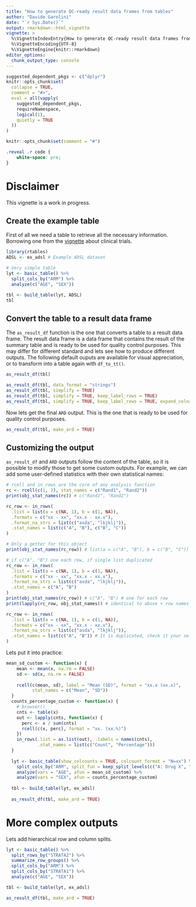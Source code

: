 ```yaml
---
title: "How to generate QC-ready result data frames from tables"
author: "Davide Garolini"
date: "`r Sys.Date()`"
output: rmarkdown::html_vignette
vignette: >
  %\VignetteIndexEntry{How to generate QC-ready result data frames from tables}
  %\VignetteEncoding{UTF-8}
  %\VignetteEngine{knitr::rmarkdown}
editor_options:
  chunk_output_type: console
---
```


```r
suggested_dependent_pkgs <- c("dplyr")
knitr::opts_chunk$set(
  collapse = TRUE,
  comment = "#>",
  eval = all(vapply(
    suggested_dependent_pkgs,
    requireNamespace,
    logical(1),
    quietly = TRUE
  ))
)
```

```r
knitr::opts_chunk$set(comment = "#")
```


```css
.reveal .r code {
    white-space: pre;
}
```
# Disclaimer

This vignette is a work in progress.

## Create the example table

First of all we need a table to retrieve all the necessary information. Borrowing one from the [vignette](https://insightsengineering.github.io/rtables/latest-tag/articles/clinical_trials.html) about clinical trials.

```r
library(rtables)
ADSL <- ex_adsl # Example ADSL dataset

# Very simple table
lyt <- basic_table() %>%
  split_cols_by("ARM") %>%
  analyze(c("AGE", "SEX"))

tbl <- build_table(lyt, ADSL)
tbl
```

## Convert the table to a result data frame

The `as_result_df` function is the one that converts a table to a result data frame. The result data frame is a data frame that contains the result of the summary table and is ready to be used for quality control purposes. This may differ for different standard and lets see how to produce different outputs. The following default ouputs are available for visual appreciation, or to transform into a table again with `df_to_tt()`.

```r
as_result_df(tbl)

as_result_df(tbl, data_format = "strings")
as_result_df(tbl, simplify = TRUE)
as_result_df(tbl, simplify = TRUE, keep_label_rows = TRUE)
as_result_df(tbl, simplify = TRUE, keep_label_rows = TRUE, expand_colnames = TRUE)
```

Now lets get the final `ARD` output. This is the one that is ready to be used for quality control purposes.
```r
as_result_df(tbl, make_ard = TRUE)
```

## Customizing the output

`as_result_df` and `ARD` outputs follow the content of the table, so it is possible to modify those to get some custom outputs. For example, we can add some user-defined statistics with their own statistical names:

```r
# rcell and in_rows are the core of any analysis function
rc <- rcell(c(1, 2), stat_names = c("Rand1", "Rand2"))
print(obj_stat_names(rc)) # c("Rand1", "Rand2")

rc_row <- in_rows(
  .list = list(a = c(NA, 1), b = c(1, NA)), 
  .formats = c("xx - xx", "xx.x - xx.x"),
  .format_na_strs = list(c("asda", "lkjklj")),
  .stat_names = list(c("A", "B"), c("B", "C")) 
)

# Only a getter for this object
print(obj_stat_names(rc_row)) # list(a = c("A", "B"), b = c("B", "C"))

# if c("A", "B") one each row, if single list duplicated
rc_row <- in_rows(
  .list = list(a = c(NA, 1), b = c(1, NA)), 
  .formats = c("xx - xx", "xx.x - xx.x"),
  .format_na_strs = list(c("asda", "lkjklj")),
  .stat_names = c("A", "B")
)
print(obj_stat_names(rc_row)) # c("A", "B") # one for each row
print(lapply(rc_row, obj_stat_names)) # identical to above + row names

rc_row <- in_rows(
  .list = list(a = c(NA, 1), b = c(1, NA)), 
  .formats = c("xx - xx", "xx.x - xx.x"),
  .format_na_strs = list(c("asda", "lkjklj")),
  .stat_names = list(c("A", "B")) # It is duplicated, check it your self!
)
```

Lets put it into practice:

```r
mean_sd_custom <- function(x) {
    mean <- mean(x, na.rm = FALSE)
    sd <- sd(x, na.rm = FALSE)
    
    rcell(c(mean, sd), label = "Mean (SD)", format = "xx.x (xx.x)", 
          stat_names = c("Mean", "SD"))
  }
  counts_percentage_custom <- function(x) {
    # browser()
    cnts <- table(x)
    out <- lapply(cnts, function(x) {
      perc <- x / sum(cnts)
      rcell(c(x, perc), format = "xx. (xx.%)")
    })
    in_rows(.list = as.list(out), .labels = names(cnts), 
            .stat_names = list(c("Count", "Percentage")))
  }
  
  lyt <- basic_table(show_colcounts = TRUE, colcount_format = "N=xx") %>%
    split_cols_by("ARM", split_fun = keep_split_levels(c("A: Drug X", "B: Placebo"))) %>%
    analyze(vars = "AGE", afun = mean_sd_custom) %>%
    analyze(vars = "SEX", afun = counts_percentage_custom)
  
  tbl <- build_table(lyt, ex_adsl)
  
  as_result_df(tbl, make_ard = TRUE)
```

# More complex outputs

Lets add hierarchical row and column splits.
```r
lyt <- basic_table() %>%
  split_rows_by("STRATA2") %>% 
  summarize_row_groups() %>% 
  split_cols_by("ARM") %>%
  split_cols_by("STRATA1") %>% 
  analyze(c("AGE", "SEX"))

tbl <- build_table(lyt, ex_adsl)

as_result_df(tbl, make_ard = TRUE)
```
